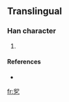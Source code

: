 ==Translingual==

===Han character===
{{Han char|rn=5|rad=乙|as=05|sn=6|four=|canj=竹中弓 (HLN)}}

# {{defn|Han}}

====References====
* {{Han ref|kx=0084.141|dj=0171.190|hdz=10053.081|uh=4E6E|ud=20078}}

[[fr:乮]]